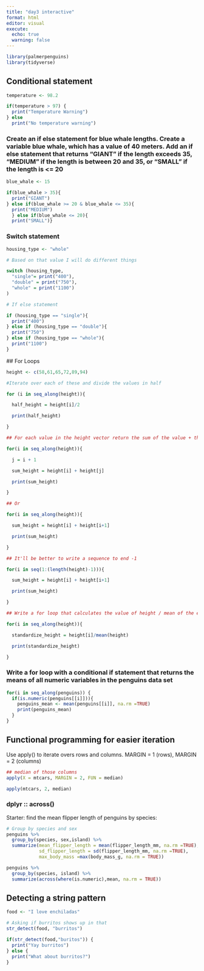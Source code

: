 ```yaml
---
title: "day3 interactive"
format: html
editor: visual
execute: 
  echo: true
  warning: false
---
```


```r
library(palmerpenguins)
library(tidyverse)
```

## Conditional statement

```r
temperature <- 98.2

if(temperature > 97) {
  print("Temperature Warning")
} else 
  print("No temperature warning")
```

### Create an if else statement for blue whale lengths. Create a variable blue whale, which has a value of 40 meters. Add an if else statement that returns "GIANT" if the length exceeds 35, "MEDIUM" if the length is between 20 and 35, or "SMALL" if the length is \<= 20

```r
blue_whale <- 15

if(blue_whale > 35){
  print("GIANT")
} else if(blue_whale >= 20 & blue_whale <= 35){
  print("MEDIUM")
  } else if(blue_whale <= 20){
  print("SMALL")}
```

### Switch statement

```r
housing_type <- "whole"

# Based on that value I will do different things

switch (housing_type,
  "single"= print("400"),
  "double" = print("750"),
  "whole" = print("1100")
)

# If else statement 

if (housing_type == "single"){
  print("400")
} else if (housing_type == "double"){
  print("750")
} else if (housing_type == "whole"){
  print("1100")
}
```

\## For Loops

```r
height <- c(58,61,65,72,89,94)

#Iterate over each of these and divide the values in half

for (i in seq_along(height)){

  half_height = height[i]/2

  print(half_height)

}

## For each value in the height vector return the sum of the value + the other right after it 

for(i in seq_along(height)){

  j = i + 1

  sum_height = height[i] + height[j]

  print(sum_height)

}

## Or

for(i in seq_along(height)){

  sum_height = height[i] + height[i+1]

  print(sum_height)

}

## It'll be better to write a sequence to end -1 

for(i in seq(1:(length(height)-1))){

  sum_height = height[i] + height[i+1]

  print(sum_height)

}

## Write a for loop that calculates the value of height / mean of the entire height vector

for(i in seq_along(height)){

  standardize_height = height[i]/mean(height)

  print(standardize_height)

}
```

### Write a for loop with a conditional if statement that returns the means of all numeric variables in the penguins data set

```r

for(i in seq_along(penguins)) {
  if(is.numeric(penguins[[i]])){
    penguins_mean <- mean(penguins[[i]], na.rm =TRUE)
    print(penguins_mean)
  }
}

```

## Functional programming for easier iteration 

Use apply() to iterate overs rows and columns. MARGIN = 1 (rows), MARGIN = 2 (columns)

```r
## median of those columns
apply(X = mtcars, MARGIN = 2, FUN = median)

apply(mtcars, 2, median)
```

### dplyr :: across()

Starter: find the mean flipper length of penguins by species:

```r
# Group by species and sex
penguins %>% 
  group_by(species, sex,island) %>% 
  summarize(mean_flipper_length = mean(flipper_length_mm, na.rm =TRUE),
            sd_flipper_length = sd(flipper_length_mm, na.rm =TRUE), 
            max_body_mass =max(body_mass_g, na.rm = TRUE))
```

```r
penguins %>% 
  group_by(species, island) %>% 
  summarize(across(where(is.numeric),mean, na.rm = TRUE))
```

## Detecting a string pattern

```r
food <- "I love enchiladas"

# Asking if burritos shows up in that
str_detect(food, "burritos")

if(str_detect(food,"buritos")) {
  print("Yay burritos")
} else {
  print("What about burritos?")
}
```
